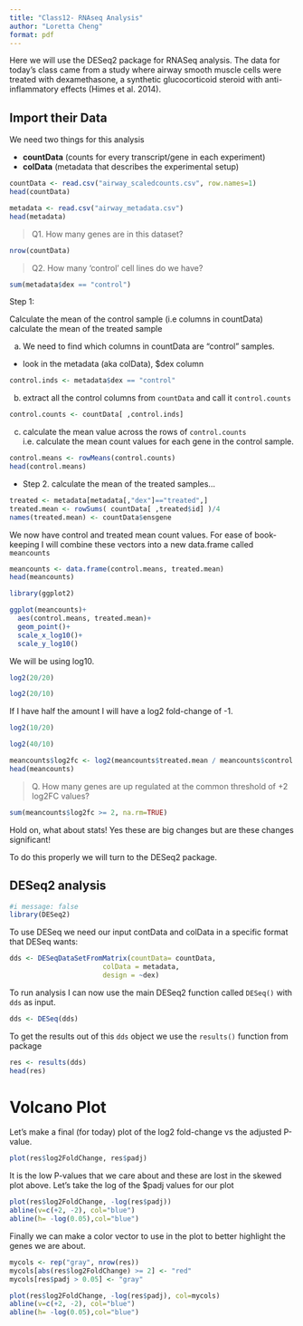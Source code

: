 ```yaml
---
title: "Class12- RNAseq Analysis"
author: "Loretta Cheng"
format: pdf
---
```


Here we will use the DESeq2 package for RNASeq analysis. The data for today's class came from a study where airway smooth muscle cells were treated with dexamethasone, a synthetic glucocorticoid steroid with anti-inflammatory effects (Himes et al. 2014).

## Import their Data 

We need two things for this analysis

- **countData** (counts for every transcript/gene in each experiment)
- **colData** (metadata that describes the experimental setup)

```r
countData <- read.csv("airway_scaledcounts.csv", row.names=1)
head(countData)
```

```r
metadata <- read.csv("airway_metadata.csv")
head(metadata)
```

> Q1. How many genes are in this dataset? 

```r
nrow(countData)
```

> Q2. How many ‘control’ cell lines do we have? 

```r
sum(metadata$dex == "control")
```

Step 1: 

Calculate the mean of the control sample (i.e columns in countData)
calculate the mean of the treated sample

(a) We need to find which columns in countData are "control" samples. 
  - look in the metadata (aka colData), $dex column 
  
```r
control.inds <- metadata$dex == "control"
```

(b) extract all the control columns from `countData` and call it `control.counts`

```r
control.counts <- countData[ ,control.inds]
```

(c) calculate the mean value across the rows of `control.counts` i.e. calculate the mean count values for each gene in the control sample. 

```r
control.means <- rowMeans(control.counts)
head(control.means)
```

- Step 2. 
calculate the mean of the treated samples...

```r
treated <- metadata[metadata[,"dex"]=="treated",]
treated.mean <- rowSums( countData[ ,treated$id] )/4 
names(treated.mean) <- countData$ensgene

```

We now have control and treated mean count values. For ease of book-keeping I will combine these vectors into a new data.frame called   `meancounts`

```r
meancounts <- data.frame(control.means, treated.mean)
head(meancounts)
```

```r
library(ggplot2)

ggplot(meancounts)+ 
  aes(control.means, treated.mean)+
  geom_point()+ 
  scale_x_log10()+
  scale_y_log10()
```

We will be using log10. 

```r
log2(20/20)
```

```r
log2(20/10)
```

If I have half the amount I will have a log2 fold-change of -1. 

```r
log2(10/20)
```

```r
log2(40/10)
```

```r
meancounts$log2fc <- log2(meancounts$treated.mean / meancounts$control.means)
head(meancounts)
```

> Q. How many genes are up regulated at the common threshold of +2 log2FC values? 

```r
sum(meancounts$log2fc >= 2, na.rm=TRUE)
```

Hold on, what about stats! Yes these are big changes but are these changes significant! 

To do this properly we will turn to the DESeq2 package. 

## DESeq2 analysis 

```r
#i message: false 
library(DESeq2)
```

To use DESeq we need our input contData and colData in a specific format that DESeq wants: 

```r
dds <- DESeqDataSetFromMatrix(countData= countData, 
                       colData = metadata, 
                       design = ~dex)
```

To run analysis I can now use the main DESeq2 function called `DESeq()` with `dds` as input. 

```r
dds <- DESeq(dds)
```

To get the results out of this `dds` object we use the `results()` function from package

```r
res <- results(dds)
head(res)
```

# Volcano Plot 

Let's make a final (for today) plot of the log2 fold-change vs the adjusted P-value. 

```r
plot(res$log2FoldChange, res$padj)
```

It is the low P-values that we care about and these are lost in the skewed plot above. Let's take the log of the $padj values for our plot 

```r
plot(res$log2FoldChange, -log(res$padj))
abline(v=c(+2, -2), col="blue")
abline(h= -log(0.05),col="blue")
```
Finally we can make a color vector to use in the plot to better highlight the genes we are about. 

```r
mycols <- rep("gray", nrow(res))
mycols[abs(res$log2FoldChange) >= 2] <- "red"
mycols[res$padj > 0.05] <- "gray"

plot(res$log2FoldChange, -log(res$padj), col=mycols)
abline(v=c(+2, -2), col="blue")
abline(h= -log(0.05),col="blue")

```


